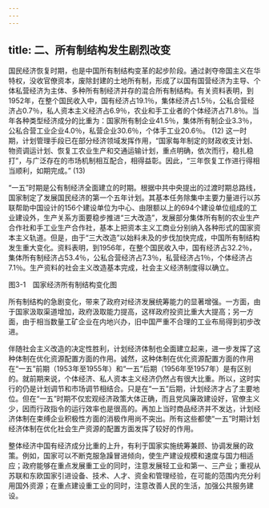 ```yaml
---
---
---
```

title: 二、所有制结构发生剧烈改变
---




国民经济恢复时期，也是中国所有制结构变革的起步阶段。通过剥夺帝国主义在华特权，没收官僚资本，废除封建的土地所有制，形成了以国有国营经济为主导、个体私营经济为主体、多种所有制经济并存的混合所有制结构。有关资料表明，到1952年，在整个国民收入中，国有经济占19.1％，集体经济占1.5％，公私合营经济占0.7％，私人资本主义经济占6.9％，农业和手工业者的个体经济占71.8％。当年各种类型经济成分的比重为：国家所有制企业41.5％，集体所有制企业3.3％，公私合营工业企业4.0％，私营企业30.6％，个体手工业20.6％。 (12) 这一时期，计划管理手段已在部分经济领域发挥作用，“国家每年制定的财政收支计划、物资调运计划、恢复工农业生产和交通运输计划，重点明确，依次而行，稳扎稳打”，与广泛存在的市场机制相互配合，相得益彰。因此，“三年恢复工作进行得相当顺利，如期完成。” (13)

“一五”时期是公有制经济全面建立的时期。根据中共中央提出的过渡时期总路线，国家制定了发展国民经济的第一个五年计划。其基本任务除集中主要力量进行以苏联帮助中国设计的156个建设单位为中心、由限额以上的694个建设单位组成的工业建设外，生产关系方面要稳步推进“三大改造”，发展部分集体所有制的农业生产合作社和手工业生产合作社，基本上把资本主义工商业分别纳入各种形式的国家资本主义轨道。但是，由于“三大改造”以始料未及的步伐加快完成，中国所有制结构发生重大变化。资料表明，到1956年，在整个国民收入中，国有经济占32.2％，集体所有制经济占53.4％，公私合营经济占7.3％，私营经济占1％，个体经济占7.1％。生产资料的社会主义改造基本完成，社会主义经济制度得以确立。

图3-1　国家经济所有制结构变化图



所有制结构的急剧变化，带来了政府对经济发展统筹能力的显著增强。一方面，由于国家汲取渠道增加，政府汲取能力提高，这样政府投资比重大大提高；另一方面，由于相当数量工矿企业在内地兴办，旧中国严重不合理的工业布局得到初步改进。

伴随社会主义改造的决定性胜利，计划经济体制也全面建立起来，进一步发挥了这种体制在优化资源配置方面的作用。诚然，这种体制在优化资源配置方面的作用在“一五”前期（1953年至1955年）和“一五”后期（1956年至1957年）是有区别的。就前期来说，个体经济、私人资本主义经济仍然占有很大比重。所以，这时实行的仍是计划调节和市场调节相结合。只是在“一五”后期，计划经济才占了主要地位。但在“一五”时期不仅宏观经济政策大体正确，而且党风廉政建设好，官僚主义少，因而行政指令的运行效率也是很高的。再加上当时商品经济并不发达，计划经济体制在束缚企业积极性方面的消极作用尚不突出。所有这些都使“一五”时期计划经济体制在优化社会生产资源的配置方面发挥了较好的作用。

整体经济中国有经济成分比重的上升，有利于国家实施统筹兼顾、协调发展的政策。例如，国家可以不断克服急躁冒进倾向，使生产建设规模和速度与国力相适应；政府能够在重点发展重工业的同时，注意发展轻工业和第一、三产业；重视从苏联和东欧国家引进设备、技术、人才、资金和管理经验，在可能的范围内充分利用国外资源；在重点建设重工业的同时，注意改善人民的生活，加强公共服务建设。